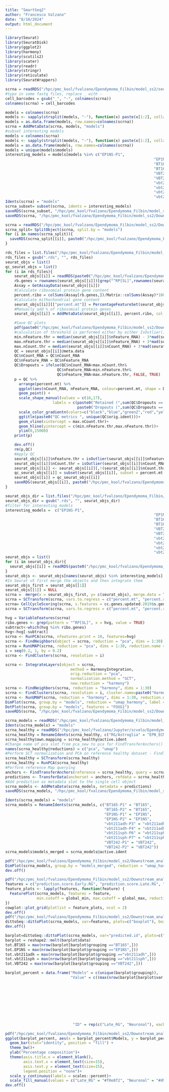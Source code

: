 ```yaml
---
title: "SmartSeq2"
author: "Francesco Valzano"
date: "8/10/2024"
output: html_document
---
```

```r
library(Seurat)
library(SeuratDisk)
library(ggplot2)
library(harmony)
library(scutils2)
library(scater)
library(readr)
library(stringr)
library(reticulate)
library(SeuratWrappers)
```
```r
scrna = readRDS("/hpc/pmc_kool/fvalzano/Ependymoma_Filbin/model_ss2/seurat_merged.rds")
#typo in some fastq files, replace _ with -
cell_barcodes = gsub("_", "-", colnames(scrna))
colnames(scrna) = cell_barcodes
```
```r
models = colnames(scrna)
models <- sapply(strsplit(models, "-"), function(x) paste(x[1:2], collapse = "-"))
models = as.data.frame(models, row.names=colnames(scrna))
scrna = AddMetaData(scrna, models, "models")
#subset interesting models
models = colnames(scrna)
models <- sapply(strsplit(models, "-"), function(x) paste(x[1:2], collapse = "-"))
models = as.data.frame(models, row.names=colnames(scrna))
models = unique(models$models)
interesting_models = models[models %in% c("EP1NS-P1",
                                                                  "EP1NS-P2",
                                                                  "BT165-P1",
                                                                  "BT165-P2",
                                                                  "VBT242-P1",
                                                                  "VBT242-P2",
                                                                  "vbt211sph-P6",
                                                                  "vbt211sph-P7",
                                                                  "vbt211adh-P3",
                                                                  "vbt211adh-P4")]
Idents(scrna) = "models"
scrna_subset= subset(scrna, idents = interesting_models)
saveRDS(scrna_subset, "/hpc/pmc_kool/fvalzano/Ependymoma_Filbin/model_ss2/Downstream_analysis/seurat_objs/Seurat_interesting_models.rds")
saveRDS(scrna, "/hpc/pmc_kool/fvalzano/Ependymoma_Filbin/model_ss2/Downstream_analysis/seurat_objs/Seurat_all_models.rds")

```

```r
scrna = readRDS("/hpc/pmc_kool/fvalzano/Ependymoma_Filbin/model_ss2/Downstream_analysis/seurat_objs/Seurat_all_models.rds")
scrna_split= SplitObject(scrna, split.by = "models")
for (i in names(scrna_split)){
  saveRDS(scrna_split[[i]], paste0("/hpc/pmc_kool/fvalzano/Ependymoma_Filbin/model_ss2/Downstream_analysis/seurat_objs/Single_plates/", i, ".rds"))
}
```
```r
rds_files = list.files("/hpc/pmc_kool/fvalzano/Ependymoma_Filbin/model_ss2/Downstream_analysis/seurat_objs/Single_plates")
rds_files = gsub(".rds", "", rds_files)
seurat_objs = list()
qc_seurat_objs = list()
for (i in rds_files){
    seurat_objs[[i]] = readRDS(paste0("/hpc/pmc_kool/fvalzano/Ependymoma_Filbin/model_ss2/Downstream_analysis/seurat_objs/Single_plates/", i, ".rds"))
    rb.genes = rownames(seurat_objs[[i]])[grep("^RP[SL]",rownames(seurat_objs[[i]]))] 
    Assay = GetAssayData(seurat_objs[[i]])
    #Calculate ribosomial protein gene content
    percent.ribo = colSums(Assay[rb.genes,])/Matrix::colSums(Assay)*100 
    #Calculate mithochondrial gene content
    seurat_objs[[i]][["percent.mt"]] = PercentageFeatureSet(seurat_objs[[i]], pattern = "^MT-") 
    #Manually add % of ribosomial protein genes
    seurat_objs[[i]] = AddMetaData(seurat_objs[[i]], percent.ribo, col.name = "percent.ribo") 

    #Save QC plots
    pdf(paste0("/hpc/pmc_kool/fvalzano/Ependymoma_Filbin/model_ss2/Downstream_analysis/QC_", i, ".pdf"), width=5, height=5)
    #calculation of threshold is performed either by either IsOutlier() function or via expliciting the formula - results are the same
    min.nFeature.thr = median(seurat_objs[[i]]$nFeature_RNA) - 3*mad(seurat_objs[[i]]$nFeature_RNA)
    max.nFeature.thr = median(seurat_objs[[i]]$nFeature_RNA) + 3*mad(seurat_objs[[i]]$nFeature_RNA)
    max.nCount.thr = median(seurat_objs[[i]]$nCount_RNA) + 3*mad(seurat_objs[[i]]$nCount_RNA)
    QC = seurat_objs[[i]]@meta.data
    QC$nCount_RNA = QC$nCount_RNA
    QC$nFeature_RNA = QC$nFeature_RNA
    QC$Dropouts = ifelse(QC$nCount_RNA<max.nCount.thr&
                       QC$nFeature_RNA>min.nFeature.thr&
                       QC$nFeature_RNA<max.nFeature.thr, FALSE, TRUE)
    p = QC %>%
      arrange(percent.mt) %>%
      ggplot(aes(nCount_RNA, nFeature_RNA, colour=percent.mt, shape = Dropouts)) + 
      geom_point() + 
      scale_shape_manual(values = c(16,17), 
                     labels = c(paste0("Retained (",sum(QC$Dropouts == FALSE), " cells)"),
                                paste0("Dropouts (",sum(QC$Dropouts == TRUE), " cells)"))) +
      scale_color_gradientn(colors=c("black","blue","green2","red","yellow")) +
      ggtitle(paste0("QC metrics ", unique(QC$orig.ident)))+
      geom_vline(xintercept = max.nCount.thr)+
      geom_hline(yintercept = c(min.nFeature.thr,max.nFeature.thr))+
      ylim(0,15000)
    print(p)

    dev.off()
    rm(p,QC)
    #Apply QC
    seurat_objs[[i]]$nFeature.thr = isOutlier(seurat_objs[[i]]$nFeature_RNA, nmads=3, type="both", log=FALSE)
    seurat_objs[[i]]$nCount.thr = isOutlier(seurat_objs[[i]]$nCount_RNA, nmads=3, type="higher", log=FALSE)
    seurat_objs[[i]] <- seurat_objs[[i]][,!(seurat_objs[[i]]$nCount.thr |  seurat_objs[[i]]$nFeature.thr)]
    qc_seurat_objs[[i]] = subset(seurat_objs[[i]], subset = percent.mt <5)
    seurat_objs[[i]] = qc_seurat_objs[[i]]
    saveRDS(seurat_objs[[i]], paste0("/hpc/pmc_kool/fvalzano/Ependymoma_Filbin/model_ss2/Downstream_analysis/seurat_objs/Single_plates_afterQC/", i, ".rds"))
}
```
```r
seurat_objs_dir = list.files("/hpc/pmc_kool/fvalzano/Ependymoma_Filbin/model_ss2/Downstream_analysis/seurat_objs/Single_plates_afterQC/")
seurat_objs_dir = gsub(".rds", "", seurat_objs_dir)
#filter for interesting models
interesting_models =  c("EP1NS-P1",
                                                                  "EP1NS-P2",
                                                                  "BT165-P1",
                                                                  "BT165-P2",
                                                                  "VBT242-P1",
                                                                  "VBT242-P2",
                                                                  "vbt211sph-P6",
                                                                  "vbt211sph-P7",
                                                                  "vbt211adh-P3",
                                                                  "vbt211adh-P4")
seurat_objs = list()
for (i in seurat_objs_dir){
  seurat_objs[[i]] = readRDS(paste0("/hpc/pmc_kool/fvalzano/Ependymoma_Filbin/model_ss2/Downstream_analysis/seurat_objs/Single_plates_afterQC/", i, ".rds"))
}
seurat_objs <- seurat_objs[names(seurat_objs) %in% interesting_models]
#In Seurat v5 first merge the objects and then integrate them
seurat_objs_first = seurat_objs[[1]]
seurat_objs[[1]] = NULL
scrna =  merge(x = seurat_objs_first, y= c(seurat_objs), merge.data = TRUE, project = "SmartSeq2") 
scrna = SCTransform(scrna, vars.to.regress = c("percent.mt", "percent.ribo"), vst.flavor = "v2", assay = "RNA")
scrna= CellCycleScoring(scrna, s.features = cc.genes.updated.2019$s.genes, g2m.features = cc.genes.updated.2019$g2m.genes, assay = 'SCT')
scrna = SCTransform(scrna, vars.to.regress = c("percent.mt", "percent.ribo", 'S.Score', 'G2M.Score'), vst.flavor = "v2", assay = "RNA")
```
```r
hvg = VariableFeatures(scrna)
ribo.genes <- grep(pattern = "^RP[SL]", x = hvg, value = TRUE)
subtract<-which(hvg %in% ribo.genes)
hvg<-hvg[-subtract]
scrna <- RunPCA(scrna, nfeatures.print = 10, features=hvg)
scrna <- FindNeighbors(object = scrna, reduction = "pca", dims = 1:30)
scrna = RunUMAP(scrna, reduction = "pca", dims = 1:30, reduction.name = "umap")
i = seq(0.2, 1, by = 0.2)
scrna <- FindClusters(scrna, resolution = i)
```
```r
scrna <- IntegrateLayers(object = scrna, 
                             method = HarmonyIntegration,
                             orig.reduction = "pca", 
                             normalization.method = "SCT", 
                             new.reduction = "harmony")
scrna <- FindNeighbors(scrna, reduction = "harmony", dims = 1:30)
scrna <- FindClusters(scrna, resolution = i, cluster.name=paste0("Harmony_SCT_",i))
scrna <- RunUMAP(scrna, reduction = "harmony", dims = 1:30, reduction.name = "umap_harmony")
DimPlot(scrna, group.by = "models", reduction = "umap_harmony", label = T, pt.size = 1.2) + DimPlot(scrna, group.by = "Harmony_SCT_0.4", reduction = "umap_harmony", label = T, pt=1.2)
DotPlot(scrna, group.by = "models", features = "FOXG1")
saveRDS(scrna, "/hpc/pmc_kool/fvalzano/Ependymoma_Filbin/model_ss2/Downstream_analysis/seurat_objs/Seurat_post_integration.rds")
```
```r
scrna_models = readRDS("/hpc/pmc_kool/fvalzano/Ependymoma_Filbin/model_ss2/Downstream_analysis/seurat_objs/Seurat_post_integration.rds")
Idents(scrna_models) = "models"
scrna_healthy = readRDS("/hpc/pmc_kool/fvalzano/Jupyter/scvelo/Ependymoma/rds files/LX_healthy_final.rds")
scrna_healthy = RenameIdents(scrna_healthy, c("RG/Astroglia" = "EPN_ECM"))
scrna_healthy$own.mapping = scrna_healthy@active.ident
#Change name of pca slot from pca_new to pca for FindTransferAnchors()
names(scrna_healthy@reductions) = c("pca", "umap")
#Perform SCT normalization and PCA on reference healthy dataset - FindTransferAnchors() works only on embeddings calculated from the same type of normalization
scrna_healthy = SCTransform(scrna_healthy)
scrna_healthy = RunPCA(scrna_healthy)
#Perform reference Map querying
anchors <- FindTransferAnchors(reference = scrna_healthy, query = scrna_models, dims = 1:30, reference.reduction = "pca", normalization.method="SCT")
predictions <- TransferData(anchorset = anchors, refdata = scrna_healthy$own.mapping, dims = 1:30)
#Add prediction as metadata slot to the single cell object
scrna_models <- AddMetaData(scrna_models, metadata = predictions)
saveRDS(scrna_models, "/hpc/pmc_kool/fvalzano/Ependymoma_Filbin/model_ss2/Downstream_analysis/seurat_objs/Seurat_post_reference_mapping.rds")
```

```r
Idents(scrna_models) = "models"
scrna_models = RenameIdents(scrna_models, c("BT165-P1" = "BT165",
                                            "BT165-P2" = "BT165",
                                            "EP1NS-P1" = "EP1NS",
                                            "EP1NS-P2" = "EP1NS",
                                            "vbt211adh-P3" = "vbt211adh",
                                            "vbt211adh-P4" = "vbt211adh",
                                            "vbt211sph-P6" = "vbt211sph",
                                            "vbt211sph-P7" = "vbt211sph",
                                            "VBT242-P1" = "VBT242",
                                            "VBT242-P2" = "VBT242"))
scrna_models$models_merged = scrna_models@active.ident

pdf("/hpc/pmc_kool/fvalzano/Ependymoma_Filbin/model_ss2/Downstream_analysis/Plots/DimPlot_models.pdf", width = 7.5, height = 5)
DimPlot(scrna_models, group.by = "models_merged", reduction = "umap_harmony")
dev.off()

pdf("/hpc/pmc_kool/fvalzano/Ependymoma_Filbin/model_ss2/Downstream_analysis/Plots/FeaturePlot_predicted_id.pdf", width = 7.5, height = 7.5)
features = c("prediction.score.Early.RG", "prediction.score.Late.RG", "prediction.score.EPN_ECM", "prediction.score.Neuronal")
feature_plots <- lapply(features, function(feature) {
  FeaturePlot(scrna_models, features = feature, 
              min.cutoff = global_min, max.cutoff = global_max, reduction = "umap_harmony")
})
cowplot::plot_grid(plotlist = feature_plots, ncol = 2)
dev.off()
pdf("/hpc/pmc_kool/fvalzano/Ependymoma_Filbin/model_ss2/Downstream_analysis/Plots/BoxPlots_predicted_id.pdf", width = 10, height = 5)
dittoSeq::dittoPlot(scrna_models, var=features, plots=c("boxplot"), boxplot.width=0.75,group.by = "models_merged", split.ncol=4)
dev.off()

barplot=dittoSeq::dittoPlot(scrna_models, var="predicted.id", plots=c("boxplot"), boxplot.width=0.75,group.by = "models_merged", split.ncol=4)
barplot = reshape2::melt(barplot$data)
tot.BT165 = max(nrow(barplot[barplot$grouping =="BT165",]))
tot.EP1NS = max(nrow(barplot[barplot$grouping =="EP1NS",]))
tot.vbt211adh = max(nrow(barplot[barplot$grouping =="vbt211adh",]))
tot.vbt211sph = max(nrow(barplot[barplot$grouping =="vbt211sph",]))
tot.VBT242 = max(nrow(barplot[barplot$grouping =="VBT242",]))

barplot_percent = data.frame("Models" = c(unique(barplot$grouping)), 
                             "Value" = c((max(nrow(barplot[barplot$var.data == "Late RG" & barplot$grouping == "BT165",]))/tot.BT165)*100,
                                                                                  (max(nrow(barplot[barplot$var.data == "Late RG" & barplot$grouping == "EP1NS",]))/tot.EP1NS)*100,
                                                                                  (max(nrow(barplot[barplot$var.data == "Late RG" & barplot$grouping == "vbt211adh",]))/tot.vbt211adh)*100,
                                                                                  (max(nrow(barplot[barplot$var.data == "Late RG" & barplot$grouping == "vbt211sph",]))/tot.vbt211sph)*100,
                                                                                  (max(nrow(barplot[barplot$var.data == "Late RG" & barplot$grouping == "VBT242",]))/tot.VBT242)*100,
                                                                                  (max(nrow(barplot[barplot$var.data == "Neuronal" & barplot$grouping == "BT165",]))/tot.BT165)*100,
                                                                                  (max(nrow(barplot[barplot$var.data == "Neuronal" & barplot$grouping == "EP1NS",]))/tot.EP1NS)*100,
                                                                                  (max(nrow(barplot[barplot$var.data == "Neuronal" & barplot$grouping == "vbt211adh",]))/tot.vbt211adh)*100,
                                                                                  (max(nrow(barplot[barplot$var.data == "Neuronal" & barplot$grouping == "vbt211sph",]))/tot.vbt211sph)*100,
                                                                                  (max(nrow(barplot[barplot$var.data == "Neuronal" & barplot$grouping == "VBT242",]))/tot.VBT242)*100),
                              "ID" = rep(c("Late_RG", "Neuronal"), each = 5))

pdf("/hpc/pmc_kool/fvalzano/Ependymoma_Filbin/model_ss2/Downstream_analysis/Plots/Barplot_predicted_id.pdf", width = 10, height = 5)
ggplot(barplot_percent, aes(x = barplot_percent$Models, y = barplot_percent$Value, fill = barplot_percent$ID))+
  geom_bar(stat="identity", position = "fill") +
  theme_bw()+
  ylab("Percentage composition")+
  theme(axis.title.x = element_blank(),
        axis.text.x = element_text(size=15),
        axis.text.y = element_text(size=15),
        legend.position = "none")+
  scale_y_continuous(labels = scales::percent)+
  scale_fill_manual(values = c("Late_RG" = "#f0e8f2", "Neuronal" = "#d9a27a"))
dev.off()
```